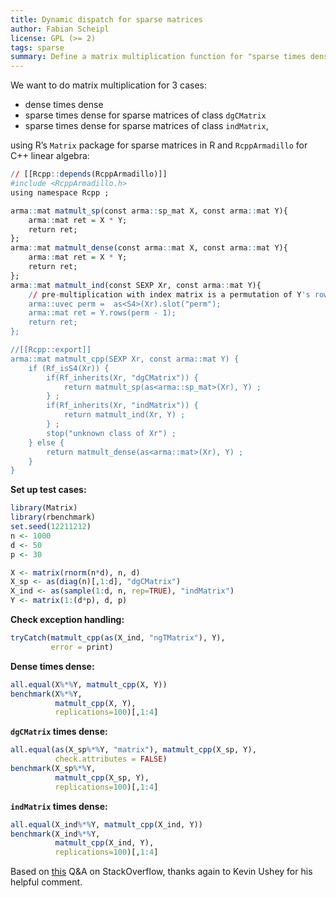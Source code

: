 ```yaml
---
title: Dynamic dispatch for sparse matrices
author: Fabian Scheipl
license: GPL (>= 2)
tags: sparse
summary: Define a matrix multiplication function for "sparse times dense" and "dense times dense".  
---
```


We want to do matrix multiplication for 3 cases:

* dense times dense
* sparse times dense for sparse matrices of class `dgCMatrix` 
* sparse times dense for sparse matrices of class `indMatrix`,

using R's `Matrix` package for sparse matrices in R and 
`RcppArmadillo` for C++ linear algebra:

```r
// [[Rcpp::depends(RcppArmadillo)]]
#include <RcppArmadillo.h>
using namespace Rcpp ;

arma::mat matmult_sp(const arma::sp_mat X, const arma::mat Y){
    arma::mat ret = X * Y;
    return ret;
};
arma::mat matmult_dense(const arma::mat X, const arma::mat Y){
    arma::mat ret = X * Y;
    return ret;
};
arma::mat matmult_ind(const SEXP Xr, const arma::mat Y){
    // pre-multiplication with index matrix is a permutation of Y's rows: 
    arma::uvec perm =  as<S4>(Xr).slot("perm");
    arma::mat ret = Y.rows(perm - 1);
    return ret;
};

//[[Rcpp::export]]
arma::mat matmult_cpp(SEXP Xr, const arma::mat Y) {
    if (Rf_isS4(Xr)) {
        if(Rf_inherits(Xr, "dgCMatrix")) {
            return matmult_sp(as<arma::sp_mat>(Xr), Y) ;
        } ;
        if(Rf_inherits(Xr, "indMatrix")) {
            return matmult_ind(Xr, Y) ; 
        } ;
        stop("unknown class of Xr") ;
    } else {
        return matmult_dense(as<arma::mat>(Xr), Y) ;
    } 
}
```

**Set up test cases:**
```r
library(Matrix)
library(rbenchmark)
set.seed(12211212)
n <- 1000
d <- 50
p <- 30  

X <- matrix(rnorm(n*d), n, d)
X_sp <- as(diag(n)[,1:d], "dgCMatrix")
X_ind <- as(sample(1:d, n, rep=TRUE), "indMatrix")
Y <- matrix(1:(d*p), d, p)
```

**Check exception handling:**
```r
tryCatch(matmult_cpp(as(X_ind, "ngTMatrix"), Y),
         error = print)
```

**Dense times dense:**
```r
all.equal(X%*%Y, matmult_cpp(X, Y))
benchmark(X%*%Y, 
          matmult_cpp(X, Y),
          replications=100)[,1:4]
```

**`dgCMatrix` times dense:**
```r
all.equal(as(X_sp%*%Y, "matrix"), matmult_cpp(X_sp, Y),
          check.attributes = FALSE)
benchmark(X_sp%*%Y, 
          matmult_cpp(X_sp, Y),
          replications=100)[,1:4]
```

**`indMatrix` times dense:**
```r
all.equal(X_ind%*%Y, matmult_cpp(X_ind, Y))
benchmark(X_ind%*%Y, 
          matmult_cpp(X_ind, Y),
          replications=100)[,1:4]
```
    
Based on [this](http://stackoverflow.com/a/22531129/295025) Q&A on StackOverflow,
thanks again to Kevin Ushey for his helpful comment.
